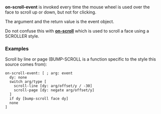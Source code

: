 '''on-scroll-event''' is invoked every time the mouse wheel is used over the face to scroll up or down, but not for clicking.

The argument and the return value is the event object.

Do not confuse this with '''[[The Face Object Field - Actors - on-scroll|on-scroll]]''' which is used to scroll a face using a SCROLLER style.

===Examples===

Scroll by line or page (BUMP-SCROLL is a function specific to the style this source comes from):

<pre>
on-scroll-event: [ ; arg: event
  dy: none
  switch arg/type [
    scroll-line [dy: arg/offset/y / -30]
    scroll-page [dy: negate arg/offset/y]
  ]
  if dy [bump-scroll face dy]
  none
]
</pre>